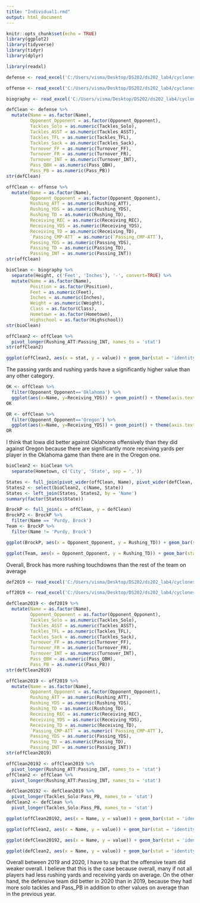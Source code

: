 ```yaml
---
title: "Individual1.rmd"
output: html_document
---
```


```r
knitr::opts_chunk$set(echo = TRUE)
library(ggplot2)
library(tidyverse)
library(tidyr)
library(dplyr)
```

```r
library(readxl)

defense <- read_excel('C:/Users/visma/Desktop/DS202/ds202_lab4/cyclonesFootball2020.xlsx', sheet='Defensive')

offense <- read_excel('C:/Users/visma/Desktop/DS202/ds202_lab4/cyclonesFootball2020.xlsx', sheet='Offensive')

biography <- read_excel('C:/Users/visma/Desktop/DS202/ds202_lab4/cyclonesFootball2020.xlsx', sheet='Biography')
```

```r
defClean <- defense %>%
  mutate(Name = as.factor(Name),
         Opponent_Opponent = as.factor(Opponent_Opponent),
         Tackles_Solo = as.numeric(Tackles_Solo),
         Tackles_ASST = as.numeric(Tackles_ASST),
         Tackles_TFL = as.numeric(Tackles_TFL),
         Tackles_Sack = as.numeric(Tackles_Sack),
         Turnover_FF = as.numeric(Turnover_FF),
         Turnover_FR = as.numeric(Turnover_FR),
         Turnover_INT = as.numeric(Turnover_INT),
         Pass_QBH = as.numeric(Pass_QBH),
         Pass_PB = as.numeric(Pass_PB))
str(defClean)
```

```r
offClean <- offense %>%
  mutate(Name = as.factor(Name),
         Opponent_Opponent = as.factor(Opponent_Opponent),
         Rushing_ATT = as.numeric(Rushing_ATT),
         Rushing_YDS = as.numeric(Rushing_YDS),
         Rushing_TD = as.numeric(Rushing_TD),
         Receiving_REC = as.numeric(Receiving_REC),
         Receiving_YDS = as.numeric(Receiving_YDS),
         Receiving_TD = as.numeric(Receiving_TD),
         `Passing_CMP-ATT` = as.numeric(`Passing_CMP-ATT`),
         Passing_YDS = as.numeric(Passing_YDS),
         Passing_TD = as.numeric(Passing_TD),
         Passing_INT = as.numeric(Passing_INT))
str(offClean)
```

```r
bioClean <- biography %>%
  separate(Height, c('Feet', 'Inches'), '-', convert=TRUE) %>%
  mutate(Name = as.factor(Name),
         Position = as.factor(Position),
         Feet = as.numeric(Feet),
         Inches = as.numeric(Inches),
         Weight = as.numeric(Weight),
         Class = as.factor(Class),
         Hometown = as.factor(Hometown),
         Highschool = as.factor(Highschool))
str(bioClean)
```

```r
offClean2 <- offClean %>%
  pivot_longer(Rushing_ATT:Passing_INT, names_to = 'stat')
str(offClean2)
```

```r
ggplot(offClean2, aes(x = stat, y = value)) + geom_bar(stat = 'identity')
```

The passing yards and rushing yards have a significantly higher value than any other category.


```r
OK <- offClean %>%
  filter(Opponent_Opponent=='Oklahoma') %>%
  ggplot(aes(x=Name, y=Receiving_YDS)) + geom_point() + theme(axis.text.x = element_text(angle=90))
OK

OR <- offClean %>%
  filter(Opponent_Opponent=='Oregon') %>%
  ggplot(aes(x=Name, y=Receiving_YDS)) + geom_point() + theme(axis.text.x = element_text(angle=90))
OR
```
I think that Iowa did better against Oklahoma offensively than they did against Oregon because there are significantly more receiving yards per player in the Oklahoma game than there are in the Oregon one.


```r
bioClean2 <- bioClean %>%
  separate(Hometown, c('City', 'State', sep = ','))

States <- full_join(pivot_wider(offClean, Name), pivot_wider(defClean, Name))
States2 <- select(bioClean2, c(Name, State))
States <- left_join(States, States2, by = 'Name')
summary(factor(States$State))
```

```r
BrockP <- full_join(x = offClean, y = defClean)
BrockP2 <- BrockP %>%
  filter(Name == 'Purdy, Brock')
Team <- BrockP %>%
  filter(Name != 'Purdy, Brock')

ggplot(BrockP, aes(x = Opponent_Opponent, y = Rushing_TD)) + geom_bar(stat = 'identity')

ggplot(Team, aes(x = Opponent_Opponent, y = Rushing_TD)) + geom_bar(stat = 'identity')
```

Overall, Brock has more rushing touchdowns than the rest of the team on average


```r
def2019 <- read_excel('C:/Users/visma/Desktop/DS202/ds202_lab4/cyclonesFootball2019.xlsx', sheet='Defensive')

off2019 <- read_excel('C:/Users/visma/Desktop/DS202/ds202_lab4/cyclonesFootball2019.xlsx', sheet='Offensive')
```


```r
defClean2019 <- def2019 %>%
  mutate(Name = as.factor(Name),
         Opponent_Opponent = as.factor(Opponent_Opponent),
         Tackles_Solo = as.numeric(Tackles_Solo),
         Tackles_ASST = as.numeric(Tackles_ASST),
         Tackles_TFL = as.numeric(Tackles_TFL),
         Tackles_Sack = as.numeric(Tackles_Sack),
         Turnover_FF = as.numeric(Turnover_FF),
         Turnover_FR = as.numeric(Turnover_FR),
         Turnover_INT = as.numeric(Turnover_INT),
         Pass_QBH = as.numeric(Pass_QBH),
         Pass_PB = as.numeric(Pass_PB))
str(defClean2019)

offClean2019 <- off2019 %>%
  mutate(Name = as.factor(Name),
         Opponent_Opponent = as.factor(Opponent_Opponent),
         Rushing_ATT = as.numeric(Rushing_ATT),
         Rushing_YDS = as.numeric(Rushing_YDS),
         Rushing_TD = as.numeric(Rushing_TD),
         Receiving_REC = as.numeric(Receiving_REC),
         Receiving_YDS = as.numeric(Receiving_YDS),
         Receiving_TD = as.numeric(Receiving_TD),
         `Passing_CMP-ATT` = as.numeric(`Passing_CMP-ATT`),
         Passing_YDS = as.numeric(Passing_YDS),
         Passing_TD = as.numeric(Passing_TD),
         Passing_INT = as.numeric(Passing_INT))
str(offClean2019)
```

```r
offClean20192 <- offClean2019 %>%
  pivot_longer(Rushing_ATT:Passing_INT, names_to = 'stat')
offClean2 <- offClean %>%
  pivot_longer(Rushing_ATT:Passing_INT, names_to = 'stat')

defClean20192 <- defClean2019 %>%
  pivot_longer(Tackles_Solo:Pass_PB, names_to = 'stat')
defClean2 <- defClean %>%
  pivot_longer(Tackles_Solo:Pass_PB, names_to = 'stat')

ggplot(offClean20192, aes(x = Name, y = value)) + geom_bar(stat = 'identity') + theme(axis.text.x = element_text(angle = 90))

ggplot(offClean2, aes(x = Name, y = value)) + geom_bar(stat = 'identity') + theme(axis.text.x = element_text(angle = 90))

ggplot(defClean20192, aes(x = Name, y = value)) + geom_bar(stat = 'identity') + theme(axis.text.x = element_text(angle = 90))

ggplot(defClean2, aes(x = Name, y = value)) + geom_bar(stat = 'identity') + theme(axis.text.x = element_text(angle = 90))
```

Overall between 2019 and 2020, I have to say that the offensive team did weaker overall. I believe that this is the case because overall, many if not all players had less rushing yards and receiving yards on average. On the other hand, the defensive team did better in 2020 than in 2019, because they had more solo tackles and Pass_PB in addition to other values on average than in the previous year.